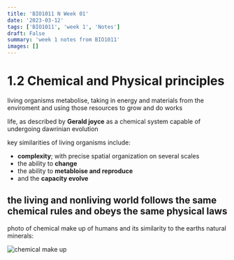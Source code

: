 ```yaml
---
title: 'BIO1011 N Week 01'
date: '2023-03-12'
tags: ['BIO1011', 'week 1', 'Notes']
draft: False
summary: 'week 1 notes from BIO1011'
images: []
---
```


# 1.2 Chemical and Physical principles

living organisms metabolise, taking in energy and materials from the enviroment and using those resources to grow and do works

life, as described by **Gerald joyce** as a chemical system capable of undergoing dawrinian evolution

key similarities of living organisms include:

- **complexity**; with precise spatial organization on several scales
- the ability to **change**
- the ability to **metabloise and reproduce**
- and the **capacity evolve**

## the living and nonliving world follows the same chemical rules and obeys the same physical laws

photo of chemical make up of humans and its similarity to the earths natural minerals:

<image
  alt="chemical make up"
  src="C:\Users\MSI\Documents\Personal\Monash\BIO1011\Diagrams\chemical composition.webp"
  width={256}
  height={128}
/>
